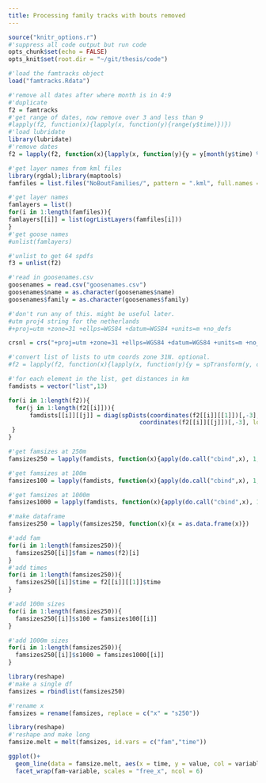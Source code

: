 ```yaml
---
title: Processing family tracks with bouts removed
---
```

  
```r
source("knitr_options.r")
#'suppress all code output but run code
opts_chunk$set(echo = FALSE)
opts_knit$set(root.dir = "~/git/thesis/code")
```

```r
#'load the famtracks object
load("famtracks.Rdata")
```

```r
#'remove all dates after where month is in 4:9
#'duplicate
f2 = famtracks
#'get range of dates, now remove over 3 and less than 9
#lapply(f2, function(x){lapply(x, function(y){range(y$time)})})
#'load lubridate
library(lubridate)
#'remove dates
f2 = lapply(f2, function(x){lapply(x, function(y){y = y[month(y$time) %in% c(1:3, 9:12),]})})
```

```r
#'get layer names from kml files
library(rgdal);library(maptools)
famfiles = list.files("NoBoutFamilies/", pattern = ".kml", full.names = T)

#'get layer names
famlayers = list()
for(i in 1:length(famfiles)){
famlayers[[i]] = list(ogrListLayers(famfiles[i]))
}
#'get goose names
#unlist(famlayers)
```

```r
#'unlist to get 64 spdfs
f3 = unlist(f2)

#'read in goosenames.csv
goosenames = read.csv("goosenames.csv")
goosenames$name = as.character(goosenames$name)
goosenames$family = as.character(goosenames$family)
```

```r
#'don't run any of this. might be useful later.
#utm proj4 string for the netherlands
#+proj=utm +zone=31 +ellps=WGS84 +datum=WGS84 +units=m +no_defs

crsnl = crs("+proj=utm +zone=31 +ellps=WGS84 +datum=WGS84 +units=m +no_defs")
```

```r
#'convert list of lists to utm coords zone 31N. optional.
#f2 = lapply(f2, function(x){lapply(x, function(y){y = spTransform(y, crsnl)})})
```

```r
#'for each element in the list, get distances in km
famdists = vector("list",13)

for(i in 1:length(f2)){
  for(j in 1:length(f2[[i]])){
      famdists[[i]][[j]] = diag(spDists(coordinates(f2[[i]][[1]])[,-3],
                                     coordinates(f2[[i]][[j]])[,-3], longlat = T))
 }
}

```

```r
#'get famsizes at 250m
famsizes250 = lapply(famdists, function(x){apply(do.call("cbind",x), 1, function(y){sum(y<.250)})})

#'get famsizes at 100m
famsizes100 = lapply(famdists, function(x){apply(do.call("cbind",x), 1, function(y){sum(y<.100)})})

#'get famsizes at 1000m
famsizes1000 = lapply(famdists, function(x){apply(do.call("cbind",x), 1, function(y){sum(y<1.000)})})

#'make dataframe
famsizes250 = lapply(famsizes250, function(x){x = as.data.frame(x)})

#'add fam
for(i in 1:length(famsizes250)){
  famsizes250[[i]]$fam = names(f2)[i]
}
#'add times
for(i in 1:length(famsizes250)){
  famsizes250[[i]]$time = f2[[i]][[1]]$time
}

#'add 100m sizes
for(i in 1:length(famsizes250)){
  famsizes250[[i]]$s100 = famsizes100[[i]]
}

#'add 1000m sizes
for(i in 1:length(famsizes250)){
  famsizes250[[i]]$s1000 = famsizes1000[[i]]
}
```

```r
library(reshape)
#'make a single df
famsizes = rbindlist(famsizes250)

#'rename x
famsizes = rename(famsizes, replace = c("x" = "s250"))
```

```r
library(reshape)
#'reshape and make long
famsize.melt = melt(famsizes, id.vars = c("fam","time"))
```

```r
ggplot()+
  geom_line(data = famsize.melt, aes(x = time, y = value, col = variable))+
  facet_wrap(fam~variable, scales = "free_x", ncol = 6)
```

